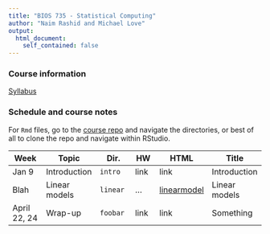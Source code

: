 ```yaml
---
title: "BIOS 735 - Statistical Computing"
author: "Naim Rashid and Michael Love"
output: 
  html_document:
    self_contained: false
---
```


### Course information

[Syllabus](syllabus.html)

### Schedule and course notes

For `Rmd` files, go to the
[course repo](https://github.com/biodatascience/statcomp_src) and navigate the
directories, or best of all to clone the repo and navigate within RStudio. 


| Week | Topic | Dir. | HW | HTML | Title |
|------|-------|------|----|------|-------|
| Jan 9 | Introduction | `intro` | link | link | Introduction |
| Blah | Linear models | `linear` | ... | [linearmodel](linear/linearmodel.html) | Linear models |
| April 22, 24 | Wrap-up | `foobar` | link | link | Something |

